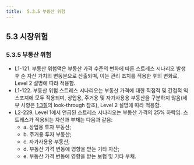 ```yaml
---
title:  5.3.5 부동산 위험
---
```

## 5.3 시장위험
### 5.3.5 부동산 위험
- L1-121. 부동산 위험액은 부동산 가격 수준의 변화에 따른 스트레스 시나리오 발생 후 순 자산 가치의 변동분으로 산출되며, 이는 관리 조치를 적용한 후의 변화로, Level 2 설명에 따라 적용함.
- L1-122. 부동산 위험 스트레스 시나리오는 부동산 가격에 대한 직접적 및 간접적 익스포져에 모두 적용되며, 상업용, 주거용 및 자가사용용 부동산을 구분하지 않음(세부 사항은 [1.3절](/ko/ics/level/100#130)의 look-through 참조), Level 2 설명에 따라 적용함.
- L2-229. Level 1에서 언급된 스트레스 시나리오는 부동산 가격의 25% 하락임. 스트레스가 적용되는 자산과 부채는 다음과 같음:
    - a. 상업용 투자 부동산;
    - b. 주거용 투자 부동산;
    - c. 자가사용용 부동산;
    - d. 부동산 가격 변동에 영향을 받는 기타 자산;
    - e. 부동산 가격 변동에 영향을 받는 보험 및 기타 부채.
